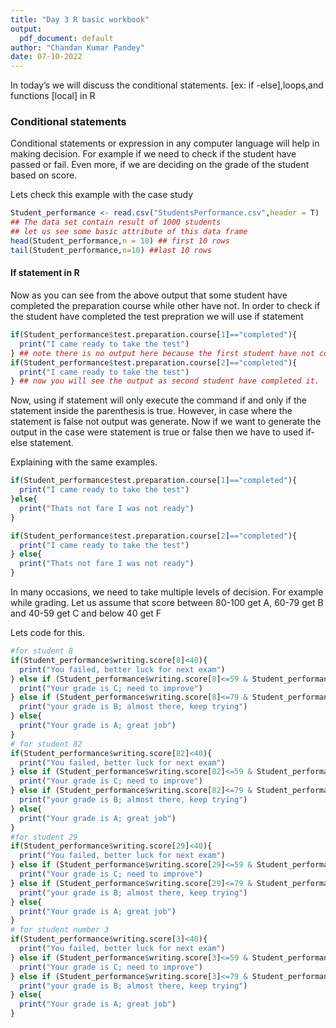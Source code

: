 ```yaml
---
title: "Day 3 R basic workbook"
output:
  pdf_document: default
author: "Chandan Kumar Pandey"
date: 07-10-2022  
---
```


In today's we will discuss the conditional statements. [ex: if -else],loops,and functions [local] in R

### Conditional statements
Conditional statements or expression in any computer language will help in making decision. For example if we need to check if the student have passed or fail. Even more, if we are deciding on the grade of the student based on score. 

Lets check this example with the case study

```r
Student_performance <- read.csv("StudentsPerformance.csv",header = T)
## The data set contain result of 1000 students
## let us see some basic attribute of this data frame
head(Student_performance,n = 10) ## first 10 rows
tail(Student_performance,n=10) ##last 10 rows
```

#### If statement in R

Now as you can see from the above output that some student have completed the preparation course while other have not. In order to check if the student have completed the test prepration we will use if statement

```r
if(Student_performance$test.preparation.course[1]=="completed"){
  print("I came ready to take the test")
} ## note there is no output here because the first student have not competed this. check the #table above
if(Student_performance$test.preparation.course[2]=="completed"){
  print("I came ready to take the test")
} ## now you will see the output as second student have completed it. 
```

Now, using if statement will only execute the command if and only if the statement inside the parenthesis is true. However, in case where the statement is false not output was generate. Now if we want to generate the output in the case were statement is true or false then we have to used if-else statement.

Explaining with the same examples. 

```r
if(Student_performance$test.preparation.course[1]=="completed"){
  print("I came ready to take the test")
}else{
  print("Thats not fare I was not ready")
}

if(Student_performance$test.preparation.course[2]=="completed"){
  print("I came ready to take the test")
} else{
  print("Thats not fare I was not ready")
}
```

In many occasions, we need to take multiple levels of decision. For example while grading. Let us assume that score between 80-100 get A, 60-79 get B and 40-59 get C and below 40 get F

Lets code for this. 

```r
#for student 8
if(Student_performance$writing.score[8]<40){
  print("You failed, better luck for next exam")
} else if (Student_performance$writing.score[8]<=59 & Student_performance$writing.score[8]>=40){
  print("Your grade is C; need to improve")
} else if (Student_performance$writing.score[8]<=79 & Student_performance$writing.score[8]>=60){
  print("your grade is B; almost there, keep trying")
} else{
  print("Your grade is A; great job")
}
# for student 82
if(Student_performance$writing.score[82]<40){
  print("You failed, better luck for next exam")
} else if (Student_performance$writing.score[82]<=59 & Student_performance$writing.score[82]>=40){
  print("Your grade is C; need to improve")
} else if (Student_performance$writing.score[82]<=79 & Student_performance$writing.score[82]>=60){
  print("your grade is B; almost there, keep trying")
} else{
  print("Your grade is A; great job")
}
#for student 29
if(Student_performance$writing.score[29]<40){
  print("You failed, better luck for next exam")
} else if (Student_performance$writing.score[29]<=59 & Student_performance$writing.score[29]>=40){
  print("Your grade is C; need to improve")
} else if (Student_performance$writing.score[29]<=79 & Student_performance$writing.score[29]>=60){
  print("your grade is B; almost there, keep trying")
} else{
  print("Your grade is A; great job")
}
# for student number 3
if(Student_performance$writing.score[3]<40){
  print("You failed, better luck for next exam")
} else if (Student_performance$writing.score[3]<=59 & Student_performance$writing.score[3]>=40){
  print("Your grade is C; need to improve")
} else if (Student_performance$writing.score[3]<=79 & Student_performance$writing.score[3]>=60){
  print("your grade is B; almost there, keep trying")
} else{
  print("Your grade is A; great job")
}
```